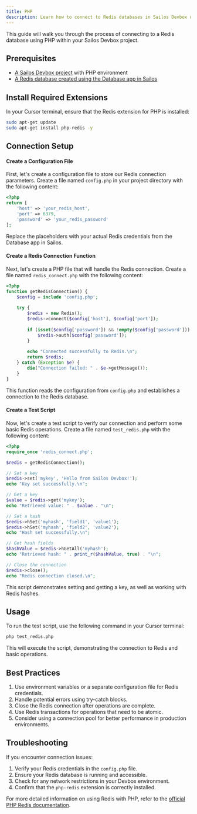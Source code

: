 ```yaml
---
title: PHP
description: Learn how to connect to Redis databases in Sailos Devbox using PHP
---
```


This guide will walk you through the process of connecting to a Redis database using PHP within your Sailos Devbox project.

## Prerequisites

- [A Sailos Devbox project](/docs/guides/fundamentals/create-a-project) with PHP environment
- [A Redis database created using the Database app in Sailos](./)

## Install Required Extensions

In your Cursor terminal, ensure that the Redis extension for PHP is installed:

```bash
sudo apt-get update
sudo apt-get install php-redis -y
```

## Connection Setup

<div className='steps [&_h4]:step'>

#### Create a Configuration File

First, let's create a configuration file to store our Redis connection parameters. Create a file named `config.php` in your project directory with the following content:

```php
<?php
return [
    'host' => 'your_redis_host',
    'port' => 6379,
    'password' => 'your_redis_password'
];
```

Replace the placeholders with your actual Redis credentials from the Database app in Sailos.

#### Create a Redis Connection Function

Next, let's create a PHP file that will handle the Redis connection. Create a file named `redis_connect.php` with the following content:

```php
<?php
function getRedisConnection() {
    $config = include 'config.php';
    
    try {
        $redis = new Redis();
        $redis->connect($config['host'], $config['port']);
        
        if (isset($config['password']) && !empty($config['password'])) {
            $redis->auth($config['password']);
        }
        
        echo "Connected successfully to Redis.\n";
        return $redis;
    } catch (Exception $e) {
        die("Connection failed: " . $e->getMessage());
    }
}
```

This function reads the configuration from `config.php` and establishes a connection to the Redis database.

#### Create a Test Script

Now, let's create a test script to verify our connection and perform some basic Redis operations. Create a file named `test_redis.php` with the following content:

```php
<?php
require_once 'redis_connect.php';

$redis = getRedisConnection();

// Set a key
$redis->set('mykey', 'Hello from Sailos Devbox!');
echo "Key set successfully.\n";

// Get a key
$value = $redis->get('mykey');
echo "Retrieved value: " . $value . "\n";

// Set a hash
$redis->hSet('myhash', 'field1', 'value1');
$redis->hSet('myhash', 'field2', 'value2');
echo "Hash set successfully.\n";

// Get hash fields
$hashValue = $redis->hGetAll('myhash');
echo "Retrieved hash: " . print_r($hashValue, true) . "\n";

// Close the connection
$redis->close();
echo "Redis connection closed.\n";
```

This script demonstrates setting and getting a key, as well as working with Redis hashes.

</div>

## Usage

To run the test script, use the following command in your Cursor terminal:

```bash
php test_redis.php
```

This will execute the script, demonstrating the connection to Redis and basic operations.

## Best Practices

1. Use environment variables or a separate configuration file for Redis credentials.
2. Handle potential errors using try-catch blocks.
3. Close the Redis connection after operations are complete.
4. Use Redis transactions for operations that need to be atomic.
5. Consider using a connection pool for better performance in production environments.

## Troubleshooting

If you encounter connection issues:

1. Verify your Redis credentials in the `config.php` file.
2. Ensure your Redis database is running and accessible.
3. Check for any network restrictions in your Devbox environment.
4. Confirm that the `php-redis` extension is correctly installed.

For more detailed information on using Redis with PHP, refer to the [official PHP Redis documentation](https://github.com/phpredis/phpredis).